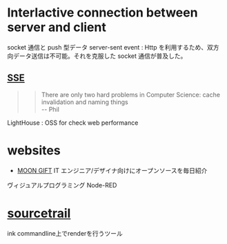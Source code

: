 

# Interlactive connection between server and client


socket 通信と push 型データ
server-sent event : Http を利用するため、双方向データ送信は不可能。それを克服した socket 通信が普及した。

## [SSE](https://developer.mozilla.org/ja/docs/Web/API/Server-sent_events/Using_server-sent_events)

> > There are only two hard problems in Computer Science:
> > cache invalidation and naming things  
> >  -- Phil

LightHouse : OSS for check web performance

# websites

- [MOON GIFT](https://www.moongift.jp) IT エンジニア/デザイナ向けにオープンソースを毎日紹介

ヴィジュアルプログラミング
Node-RED

# [sourcetrail](https://www.sourcetrail.com/)

ink commandline上でrenderを行うツール